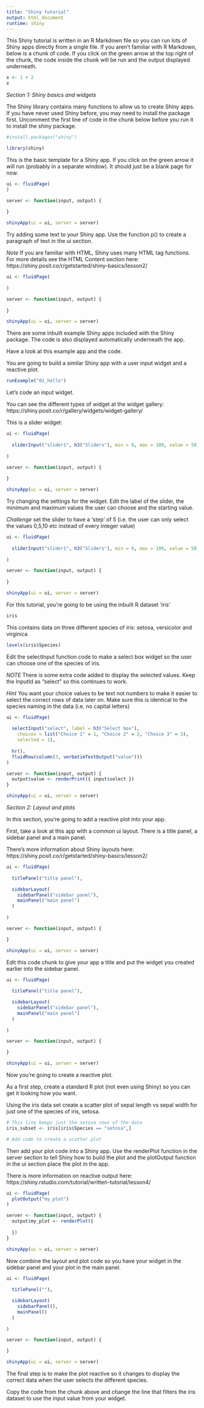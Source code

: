 ```yaml
---
title: "Shiny tutorial"
output: html_document
runtime: shiny
---
```


This Shiny tutorial is written in an R Markdown file so you can run lots of Shiny apps directly from a single file.
If you aren't familiar with R Markdown, below is a chunk of code. If you click on the green arrow at the top right of the chunk, the code inside the chunk will be run and the output displayed underneath.

```r
x <- 1 + 2
x
```

*Section 1: Shiny basics and widgets*

The Shiny library contains many functions to allow us to create Shiny apps. 
If you have never used Shiny before, you may need to install the package first. Uncomment the first line of code in the chunk below before you run it to install the shiny package. 

```r
#install.packages("shiny")

library(shiny)
```

This is the basic template for a Shiny app. If you click on the green arrow it will run (probably in a separate window). It should just be a blank page for now.

```r
ui <- fluidPage(
)

server <- function(input, output) {
  
}

shinyApp(ui = ui, server = server)
```

Try adding some text to your Shiny app. Use the function p() to create a paragraph of text in the ui section.

*Note* If you are familiar with HTML, Shiny uses many HTML tag functions. For more details see the HTML Content section here: https://shiny.posit.co/r/getstarted/shiny-basics/lesson2/

```r
ui <- fluidPage(
  
)

server <- function(input, output) {
  
}

shinyApp(ui = ui, server = server)
```

There are some inbuilt example Shiny apps included with the Shiny package. The code is also displayed automatically underneath the app.

Have a look at this example app and the code.

You are going to build a similar Shiny app with a user input widget and a reactive plot.

```r
runExample("01_hello")
```

Let's code an input widget. 

You can see the different types of widget at the widget gallery: https://shiny.posit.co/r/gallery/widgets/widget-gallery/

This is a slider widget:

```r
ui <- fluidPage(
  
  sliderInput("slider1", h3("Sliders"), min = 0, max = 100, value = 50)
  
)

server <- function(input, output) {
  
}

shinyApp(ui = ui, server = server)
```

Try changing the settings for the widget. Edit the label of the slider, the minimum and maximum values the user can choose and the starting value.

*Challenge* set the slider to have a 'step' of 5 (i.e. the user can only select the values 0,5,10 etc instead of every integer value)

```r
ui <- fluidPage(
  
  sliderInput("slider1", h3("Sliders"), min = 0, max = 100, value = 50)
  
)

server <- function(input, output) {
  
}

shinyApp(ui = ui, server = server)
```

For this tutorial, you're going to be using the inbuilt R dataset 'iris'

```r
iris
```

This contains data on three different species of iris: setosa, versicolor and virginica 

```r
levels(iris$Species)
```

Edit the selectInput function code to make a select box widget so the user can choose one of the species of iris.

*NOTE* There is some extra code added to display the selected values. Keep the InputId as "select" so this continues to work. 

*Hint* You want your choice values to be text not numbers to make it easier to select the correct rows of data later on. Make sure this is identical to the species naming in the data (i.e. no capital letters)

```r
ui <- fluidPage(
  
  selectInput("select", label = h3("Select box"), 
    choices = list("Choice 1" = 1, "Choice 2" = 2, "Choice 3" = 3), 
    selected = 1),
  
  hr(),
  fluidRow(column(3, verbatimTextOutput("value")))
)

server <- function(input, output) {
  output$value <- renderPrint({ input$select })
}

shinyApp(ui = ui, server = server)
```

*Section 2: Layout and plots*

In this section, you're going to add a reactive plot into your app. 

First, take a look at this app with a common ui layout. There is a title panel, a sidebar panel and a main panel.

There's more information about Shiny layouts here: https://shiny.posit.co/r/getstarted/shiny-basics/lesson2/

```r
ui <- fluidPage(
  
  titlePanel("title panel"),

  sidebarLayout(
    sidebarPanel("sidebar panel"),
    mainPanel("main panel")
  )
  
)

server <- function(input, output) {

}

shinyApp(ui = ui, server = server)
```

Edit this code chunk to give your app a title and put the widget you created earlier into the sidebar panel.

```r
ui <- fluidPage(
  
  titlePanel("title panel"),

  sidebarLayout(
    sidebarPanel("sidebar panel"),
    mainPanel("main panel")
  )
  
)

server <- function(input, output) {

}

shinyApp(ui = ui, server = server)
```

Now you're going to create a reactive plot. 

As a first step, create a standard R plot (not even using Shiny) so you can get it looking how you want.

Using the iris data set create a scatter plot of sepal length vs sepal width for just one of the species of iris, setosa.

```r
# This line keeps just the setosa rows of the data
iris_subset <- iris[iris$Species == "setosa",]

# Add code to create a scatter plot
```

Then add your plot code into a Shiny app. Use the renderPlot function in the server section to tell Shiny how to build the plot and the plotOutput function in the ui section place the plot in the app.

There is more information on reactive output here: https://shiny.rstudio.com/tutorial/written-tutorial/lesson4/

```r
ui <- fluidPage(
  plotOutput("my_plot")
)

server <- function(input, output) {
  output$my_plot <- renderPlot({
    
  })
}

shinyApp(ui = ui, server = server)
```

Now combine the layout and plot code so you have your widget in the sidebar panel and your plot in the main panel.

```r
ui <- fluidPage(
  
  titlePanel(""),

  sidebarLayout(
    sidebarPanel(),
    mainPanel()
  )
  
)

server <- function(input, output) {

}

shinyApp(ui = ui, server = server)
```

The final step is to make the plot reactive so it changes to display the correct data when the user selects the different species. 

Copy the code from the chunk above and change the line that filters the iris dataset to use the input value from your widget.

```r

```
